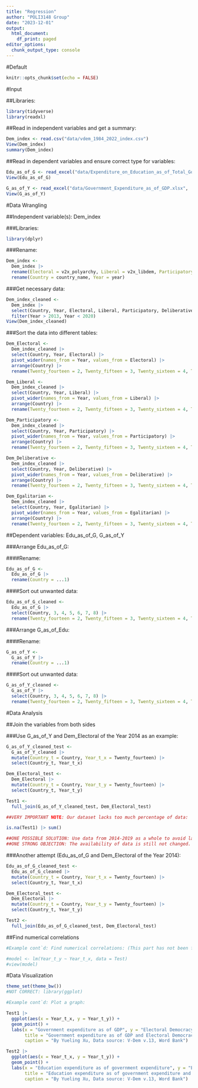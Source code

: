 ---
title: "Regression"
author: "POLI3148 Group"
date: "2023-12-01"
output:
  html_document:
    df_print: paged
editor_options: 
  chunk_output_type: console
---

#Default

```{r setup, include=FALSE}
knitr::opts_chunk$set(echo = FALSE)
```

#Input

##Libraries:

```{r}
library(tidyverse)
library(readxl)
```

##Read in independent variables and get a summary:

```{r}
Dem_index <- read.csv("data/vdem_1984_2022_index.csv")
View(Dem_index)
summary(Dem_index)
```

##Read in dependent variables and ensure correct type for variables:

```{r}
Edu_as_of_G <- read_excel("data/Expenditure_on_Education_as_of_Total_Government_Expenditure.xlsx", col_types = c("guess", "numeric", "numeric", "numeric", "numeric", "numeric", "numeric", "numeric"))
View(Edu_as_of_G)

G_as_of_Y <- read_excel("data/Government_Expenditure_as_of_GDP.xlsx",  col_types = c("guess", "numeric", "numeric", "numeric", "numeric", "numeric", "numeric", "numeric"))
View(G_as_of_Y)
```

#Data Wrangling

##Independent variable(s): Dem_index

###Libraries:

```{r}
library(dplyr)
```

###Rename:

```{r}
Dem_index <-
  Dem_index |>
  rename(Electoral = v2x_polyarchy, Liberal = v2x_libdem, Participatory = v2x_partipdem, Deliberative = v2x_delibdem, Egalitarian = v2x_egaldem) |>
  rename(Country = country_name, Year = year)
```

###Get necessary data:

```{r}
Dem_index_cleaned <-
  Dem_index |>
  select(Country, Year, Electoral, Liberal, Participatory, Deliberative, Egalitarian) |>
  filter(Year > 2013, Year < 2020)
View(Dem_index_cleaned)
```

###Sort the data into different tables:

```{r}
Dem_Electoral <-
  Dem_index_cleaned |>
  select(Country, Year, Electoral) |>
  pivot_wider(names_from = Year, values_from = Electoral) |>
  arrange(Country) |>
  rename(Twenty_fourteen = 2, Twenty_fifteen = 3, Twenty_sixteen = 4, Twenty_seventeen = 5, Twenty_eighteen = 6, Twenty_nineteen = 7)

Dem_Liberal <-
  Dem_index_cleaned |>
  select(Country, Year, Liberal) |>
  pivot_wider(names_from = Year, values_from = Liberal) |>
  arrange(Country) |>
  rename(Twenty_fourteen = 2, Twenty_fifteen = 3, Twenty_sixteen = 4, Twenty_seventeen = 5, Twenty_eighteen = 6, Twenty_nineteen = 7)

Dem_Participatory <-
  Dem_index_cleaned |>
  select(Country, Year, Participatory) |>
  pivot_wider(names_from = Year, values_from = Participatory) |>
  arrange(Country) |>
  rename(Twenty_fourteen = 2, Twenty_fifteen = 3, Twenty_sixteen = 4, Twenty_seventeen = 5, Twenty_eighteen = 6, Twenty_nineteen = 7)

Dem_Deliberative <-
  Dem_index_cleaned |>
  select(Country, Year, Deliberative) |>
  pivot_wider(names_from = Year, values_from = Deliberative) |>
  arrange(Country) |>
  rename(Twenty_fourteen = 2, Twenty_fifteen = 3, Twenty_sixteen = 4, Twenty_seventeen = 5, Twenty_eighteen = 6, Twenty_nineteen = 7)

Dem_Egalitarian <-
  Dem_index_cleaned |>
  select(Country, Year, Egalitarian) |>
  pivot_wider(names_from = Year, values_from = Egalitarian) |>
  arrange(Country) |>
  rename(Twenty_fourteen = 2, Twenty_fifteen = 3, Twenty_sixteen = 4, Twenty_seventeen = 5, Twenty_eighteen = 6, Twenty_nineteen = 7)
```

##Dependent variables: Edu_as_of_G, G_as_of_Y

###Arrange Edu_as_of_G:

####Rename:

```{r}
Edu_as_of_G <-
  Edu_as_of_G |>
  rename(Country = ...1)
```

####Sort out unwanted data:

```{r}
Edu_as_of_G_cleaned <-
  Edu_as_of_G |>
  select(Country, 3, 4, 5, 6, 7, 8) |>
  rename(Twenty_fourteen = 2, Twenty_fifteen = 3, Twenty_sixteen = 4, Twenty_seventeen = 5, Twenty_eighteen = 6, Twenty_nineteen = 7)
```

###Arrange G_as_of_Edu:

####Rename:

```{r}
G_as_of_Y <-
  G_as_of_Y |>
  rename(Country = ...1)
```

####Sort out unwanted data:

```{r}
G_as_of_Y_cleaned <-
  G_as_of_Y |>
  select(Country, 3, 4, 5, 6, 7, 8) |>
  rename(Twenty_fourteen = 2, Twenty_fifteen = 3, Twenty_sixteen = 4, Twenty_seventeen = 5, Twenty_eighteen = 6, Twenty_nineteen = 7)
```

#Data Analysis

##Join the variables from both sides

###Use G_as_of_Y and Dem_Electoral of the Year 2014 as an example:

```{r}
G_as_of_Y_cleaned_test <-
  G_as_of_Y_cleaned |>
  mutate(Country_t = Country, Year_t_x = Twenty_fourteen) |>
  select(Country_t, Year_t_x) 

Dem_Electoral_test <-
  Dem_Electoral |>
  mutate(Country_t = Country, Year_t_y = Twenty_fourteen) |>
  select(Country_t, Year_t_y)

Test1 <- 
  full_join(G_as_of_Y_cleaned_test, Dem_Electoral_test)

##VERY IMPORTANT NOTE: Our dataset lacks too much percentage of data:

is.na(Test1) |> sum()

##ONE POSSIBLE SOLUTION: Use data from 2014-2019 as a whole to avoid lack in data.
##ONE STRONG OBJECTION: The availability of data is still not changed.
```

###Another attempt (Edu_as_of_G and Dem_Electoral of the Year 2014):

```{r}
Edu_as_of_G_cleaned_test <-
  Edu_as_of_G_cleaned |>
  mutate(Country_t = Country, Year_t_x = Twenty_fourteen) |>
  select(Country_t, Year_t_x) 

Dem_Electoral_test <-
  Dem_Electoral |>
  mutate(Country_t = Country, Year_t_y = Twenty_fourteen) |>
  select(Country_t, Year_t_y)

Test2 <- 
  full_join(Edu_as_of_G_cleaned_test, Dem_Electoral_test)
```

##Find numerical correlations

```{r}

#Example cont`d: Find numerical correlations: (This part has not been finished)

#model <- lm(Year_t_y ~ Year_t_x, data = Test)
#view(model)
```

#Data Visualization

```{r}

theme_set(theme_bw())
#NOT CORRECT: library(ggplot)

#Example cont`d: Plot a graph:

Test1 |> 
  ggplot(aes(x = Year_t_x, y = Year_t_y)) + 
  geom_point() + 
  labs(x = "Government expenditure as of GDP", y = "Electoral Democracy Index", 
       title = "Government expenditure as of GDP and Electoral Democracy Level (2014)",
       caption = "By Yueling Xu, Data source: V-Dem v.13, Word Bank")

Test2 |> 
  ggplot(aes(x = Year_t_x, y = Year_t_y)) + 
  geom_point() + 
  labs(x = "Education expenditure as of government expenditure", y = "Electoral Democracy Index", 
       title = "Education expenditure as of government expenditure and Electoral Democracy Level (2014)",
       caption = "By Yueling Xu, Data source: V-Dem v.13, Word Bank")
```
